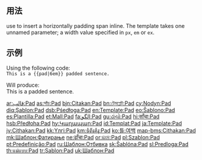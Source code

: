 <includeonly><!-- 在這裡加入模板的保護標識 --></includeonly><noinclude>{{template doc page viewed directly}}</noinclude>
<!-- 在本行下編輯模板說明 -->

== 用法 ==
use {{tl|pad}} to insert a horizontally padding span inline. The template takes one unnamed parameter; a width value specified in <tt>px</tt>, <tt>em</tt> or <tt>ex</tt>.
== 示例 ==
Using the following code:<br/>
<code>This is a <nowiki>{{pad|6em}}</nowiki> padded sentence.</code>

Will produce:<br/>
This is a {{pad|6em}} padded sentence.

<includeonly>
<!-- 本行下加入模板的分類 -->
[[Category:格式模板|{{PAGENAME}}]]
<!-- 本行下加入模板的跨語言鏈接 -->
[[ar:قالب:Pad]]
[[as:সাঁচ:Pad]]
[[bjn:Citakan:Pad]]
[[bn:টেমপ্লেট:Pad]]
[[cy:Nodyn:Pad]]
[[diq:Şablon:Pad]]
[[dsb:Pśedłoga:Pad]]
[[en:Template:Pad]]
[[eo:Ŝablono:Pad]]
[[es:Plantilla:Pad]]
[[et:Mall:Pad]]
[[fa:الگو:Pad]]
[[gu:ઢાંચો:Pad]]
[[hi:साँचा:Pad]]
[[hsb:Předłoha:Pad]]
[[hy:Կաղապար:Pad]]
[[id:Templat:Pad]]
[[ja:Template:Pad]]
[[jv:Cithakan:Pad]]
[[kk:Үлгі:Pad]]
[[km:ទំព័រគំរូ:Pad]]
[[ko:틀:여백]]
[[map-bms:Cithakan:Pad]]
[[mk:Шаблон:Фатирање]]
[[ne:ढाँचा:Pad]]
[[or:ଛାଞ୍ଚ:Pad]]
[[pl:Szablon:Pad]]
[[pt:Predefinição:Pad]]
[[ru:Шаблон:Отбивка]]
[[sk:Šablóna:Pad]]
[[sl:Predloga:Pad]]
[[th:แม่แบบ:Pad]]
[[tr:Şablon:Pad]]
[[uk:Шаблон:Pad]]
</includeonly>